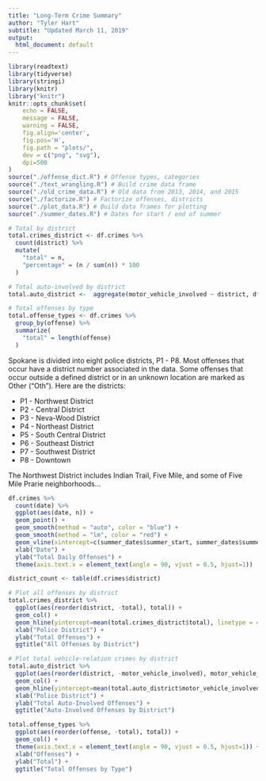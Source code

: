 ```yaml
---
title: "Long-Term Crime Summary"
author: "Tyler Hart"
subtitle: "Updated March 11, 2019"
output:
  html_document: default
---
```

```r
library(readtext)
library(tidyverse)
library(stringi)
library(knitr)
library("knitr")
knitr::opts_chunk$set(
    echo = FALSE,
    message = FALSE,
    warning = FALSE,
    fig.align='center',
    fig.pos='H',
    fig.path = "plots/",
    dev = c("png", "svg"),
    dpi=500
)
source("./offense_dict.R") # Offense types, categories
source("./text_wrangling.R") # Build crime data frame
source("./old_crime_data.R") # Old data from 2013, 2014, and 2015
source("./factorize.R") # Factorize offenses, districts
source("./plot_data.R") # Build data frames for plotting
source("./summer_dates.R") # Dates for start / end of summer
```

```r
# Total by district
total.crimes_district <- df.crimes %>%
  count(district) %>%
  mutate(
    "total" = n,
    "percentage" = (n / sum(n)) * 100
  )

# Total auto-involved by district
total.auto_district <-  aggregate(motor_vehicle_involved ~ district, df.crimes, sum)

# Total offenses by type
total.offense_types <- df.crimes %>%
  group_by(offense) %>%
  summarize(
    "total" = length(offense)
  )
```

Spokane is divided into eight police districts, P1 - P8. Most offenses that occur have a district number associated in the data. Some offenses that occur outside a defined district or in an unknown location are marked as Other ("Oth"). Here are the districts:

* P1 - Northwest District
* P2 - Central District
* P3 - Neva-Wood District
* P4 - Northeast District
* P5 - South Central District
* P6 - Southeast District
* P7 - Southwest District
* P8 - Downtown

The Northwest District includes Indian Trail, Five Mile, and some of Five Mile Prarie neighborhoods...

```r
df.crimes %>% 
  count(date) %>%
  ggplot(aes(date, n)) + 
  geom_point() +
  geom_smooth(method = "auto", color = "blue") +
  geom_smooth(method = "lm", color = "red") +
  geom_vline(xintercept=c(summer_dates$summer_start, summer_dates$summer_end), linetype=4) +
  xlab("Date") +
  ylab("Total Daily Offenses") +
  theme(axis.text.x = element_text(angle = 90, vjust = 0.5, hjust=1))
```

```r
district_count <- table(df.crimes$district)
```

```r
# Plot all offenses by district
total.crimes_district %>% 
  ggplot(aes(reorder(district, -total), total)) + 
  geom_col() +
  geom_hline(yintercept=mean(total.crimes_district$total), linetype = 4) +
  xlab("Police District") +
  ylab("Total Offenses") +
  ggtitle("All Offenses by District")

# Plot total vehicle-relation crimes by district
total.auto_district %>% 
  ggplot(aes(reorder(district, -motor_vehicle_involved), motor_vehicle_involved)) + 
  geom_col() +
  geom_hline(yintercept=mean(total.auto_district$motor_vehicle_involved), linetype = 4) +
  xlab("Police District") +
  ylab("Total Auto-Involved Offenses") +
  ggtitle("Auto-Involved Offenses by District")
```

```r
total.offense_types %>%
  ggplot(aes(reorder(offense, -total), total)) +
  geom_col() + 
  theme(axis.text.x = element_text(angle = 90, vjust = 0.5, hjust=1)) +
  xlab("Offenses") +
  ylab("Total") +
  ggtitle("Total Offenses by Type")
```